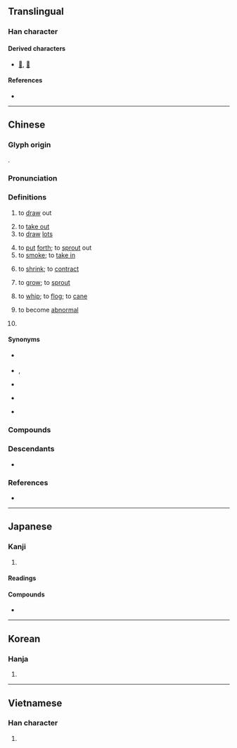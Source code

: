 {{character info}}
==Translingual==

===Han character===
{{Han char|rn=64|rad=手|as=05|sn=8|four=55060|canj=QLW|ids=⿰扌由}}

====Derived characters====
* [[𫽹]], [[菗]]

====References====
* {{Han ref|kx=0424.080|dkj=11930|dj=0772.040|hdz=31852.020|uh=62BD|ud=25277|bh=A9E2|bd=43490}}

----

==Chinese==
{{zh-forms|alt=㩅:ancient}}

===Glyph origin===
{{Han etym}}
{{Han compound|手|由|alt1=扌|ls=psc|c1=s|c2=p}}.

===Pronunciation===
{{zh-pron
|m=chōu
|m-s=cou1
|c=cau1
|h=pfs=chhû
|md=
|mn=thiu
|mn-t=tiu1
|w=
|ma=y
|mc=y
|oc=y
|cat=v
}}

===Definitions===
{{zh-hanzi}}

# to [[draw]] out
#: {{zh-co|抽水|to '''pump''' water}}
# to [[take out]] {{gl|object, person, time, etc.}}
# to [[draw]] [[lots]]
#: {{zh-co|抽獎|to '''draw''' for a prize}}
#: {{zh-co|抽籤|to '''draw''' lots}}
# to [[put]] [[forth]]; to [[sprout]] out
# to [[smoke]]; to [[take in]]
#: {{zh-co|抽煙|to '''smoke'''}}
# to [[shrink]]; to [[contract]]
# {{lb|zh|literary|or in compounds}} to [[grow]]; to [[sprout]]
# to [[whip]]; to [[flog]]; to [[cane]]
# {{lb|zh|slang}} to become [[abnormal]]
#: {{zh-x|我 顯示器 抽 了。|My monitor '''went crazy'''.}}
# {{lb|zh|Cantonese}} {{zh-classifier|[[strung]], [[bunch]]ed or [[cluster]]ed objects}}
#: {{zh-co|一 抽 鎖匙|a '''bunch''' of keys|C}}
#: {{zh-co|一 抽 提子|a '''bunch''' of grapes|C}}

====Synonyms====
* {{s|to smoke}} {{zh-l|吸}}
* {{s|to shrink}} {{zh-l|收縮}}, {{zh-l|縮}}
* {{s|to grow}} {{zh-l|長出}}
* {{s|to whip}}
{{zh-syn-saurus|鞭打}}
* {{s|classifier for bunched objects}}
{{zh-dial}}

===Compounds===
{{zh-der|抽水|抽象|剔抽禿刷|剔抽禿揣|剝皮抽筋|十抽一|工作抽查|工作抽樣|底線抽球|打抽豐|抽丁|抽丁拔楔|抽付|抽公籤|抽冷子|抽分|抽剝|抽功夫|抽動|抽印|抽取|抽咽|抽噎|抽地|抽子|抽屜|抽後腿|抽心|抽打|抽抽噎噎|抽換|抽搐|抽搭|抽斗|抽暇|抽替|抽查|抽條|抽梯子|抽樣|抽樣調查|抽檢|抽氣機|抽油煙機|抽泣|抽獎|抽球|抽瘋|抽稅|抽穗|抽空|抽筋|抽筋剝皮|抽筋拔骨|抽簡祿馬|抽簪|抽籤|抽紗|抽絲|抽絲剝繭|抽緒|抽縐|抽考|抽胎換骨|抽腳|抽芽|抽菸|抽蓄發電|抽薪止沸|抽血|抽調|抽豐|抽象主義|抽象名詞|抽象派|抽象畫|抽身|抽釐|抽閒|抽青配白|抽鞭子|抽頭|抽風機|抽驗|抽黃對白|抽點|抽鼻兒|拉抽屜|擢髮抽腸|瀝膽抽腸|皮裡抽肉|線抽傀儡|辦抽|過橋抽板|過河抽板|釜底抽薪|開場抽頭|隨機抽樣|抽繹|透抽:thàu-thiu|抽氣扇}}

===Descendants===
* {{desc|mn|татах||to inhale|sml=y}}

===References===
* {{R:yue:Hanzi}}

{{zh-cat|Beginning|Smoking}}

----

==Japanese==

===Kanji===
{{ja-kanji|grade=c|rs=手05}}

# {{rfdef|ja|sort=手05}}

====Readings====
{{ja-readings
|goon=ちゅう
|kanon=ちゅう
|kun=ぬ-く, ひ-く
}}

====Compounds====
* {{ja-r|抽象|ちゅうしょう}}

----

==Korean==

===Hanja===
{{ko-hanja|추}}

# {{rfdef|ko|sort=手05}}

----

==Vietnamese==

===Han character===
{{vi-readings|readings=trừu,ắp,ép,ẹp,trìu|rs=手05}}

# {{rfdef|vi|rs=手05}}